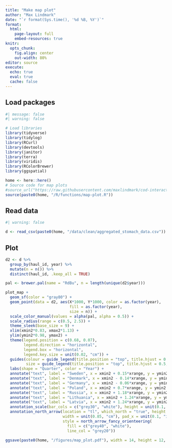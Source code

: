 ```yaml
---
title: "Make map plot"
author: "Max Lindmark"
date: "`r format(Sys.time(), '%d %B, %Y')`"
format: 
  html:
    page-layout: full
    embed-resources: true
knitr: 
  opts_chunk:
    fig.align: center
    out-width: 80%
editor: source
execute: 
  echo: true
  eval: true
  cache: false
---
```


## Load packages

```r
#| message: false
#| warning: false

# Load libraries
library(tidyverse)
library(tidylog)
library(RCurl)
library(devtools)
library(janitor)
library(terra)
library(viridis)
library(RColorBrewer)
library(ggspatial)

home <- here::here()
# Source code for map plots
#source_url("https://raw.githubusercontent.com/maxlindmark/cod-interactions/main/R/functions/map-plot.R")
source(paste0(home, "/R/functions/map-plot.R"))
```

## Read data

```r
#| warning: false

d <- read_csv(paste0(home, "/data/clean/aggregated_stomach_data.csv"))
```

## Plot

```r
d2 <- d %>%
  group_by(haul_id, year) %>% 
  mutate(n = n()) %>% 
  distinct(haul_id, .keep_all = TRUE)

pal <- brewer.pal(name = "RdBu", n = length(unique(d2$year)))

plot_map +
  geom_sf(color = "gray80") + 
  geom_point(data = d2, aes(X*1000, Y*1000, color = as.factor(year),
                            fill = as.factor(year),
                            size = n)) + 
  scale_color_manual(values = alpha(pal, alpha = 0.5)) +
  scale_radius(range = c(0.5, 2.5)) +
  theme_sleek(base_size = 9) + 
  xlim(xmin2*0.83, xmax2*1.13) +
  ylim(ymin2*0.98, ymax2) + 
  theme(legend.position = c(0.68, 0.07),
        legend.direction = "horizontal",
        legend.box = "horizontal",
        legend.key.size = unit(0.02, "cm")) +
  guides(colour = guide_legend(title.position = "top", title.hjust = 0.5, position = "inside"),
         size = guide_legend(title.position = "top", title.hjust = 0.5, ncol = 2, position = "inside")) +
  labs(shape = "Quarter", color = "Year") + 
  annotate("text", label = "Sweden", x = xmin2 + 0.15*xrange, y = ymin2 + 0.75*yrange, color = "gray50", size = 2.6) +
  annotate("text", label = "Denmark", x = xmin2 - 0.14*xrange, y = ymin2 + 0.2*yrange, color = "gray50", size = 2.6, angle = 60) +
  annotate("text", label = "Germany", x = xmin2 - 0.06*xrange, y = ymin2 - 0.26*yrange, color = "gray50", size = 2.6) +
  annotate("text", label = "Poland", x = xmin2 + 0.7*xrange, y = ymin2 - 0.12*yrange, color = "gray50", size = 2.6) +
  annotate("text", label = "Russia", x = xmin2 + 1.18*xrange, y = ymin2 - 0.05*yrange, color = "gray50", size = 2.6) +
  annotate("text", label = "Lithuania", x = xmin2 + 1.24*xrange, y = ymin2 + 0.28*yrange, color = "gray50", size = 2.6, angle = 75) +
  annotate("text", label = "Latvia", x = xmin2 + 1.24*xrange, y = ymin2 + 0.55*yrange, color = "gray50", size = 2.6, angle = 75) + 
  annotation_scale(bar_cols = c("grey30", "white"), height = unit(0.1, "cm")) + 
  annotation_north_arrow(location = "tl", which_north = "true", height = unit(0.85, "cm"),
                         width = unit(0.85, "cm"), pad_x = unit(0.1, "in"), pad_y = unit(0.1, "in"),
                         style = north_arrow_fancy_orienteering(
                           fill = c("grey40", "white"),
                           line_col = "grey20"))

ggsave(paste0(home, "/figures/map_plot.pdf"), width = 14, height = 12, units = "cm")
```


